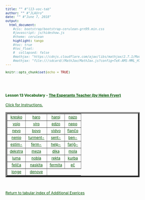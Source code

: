 ```yaml
---
title: "" #"l13-voc-tab"
author: "" #"JLAUro"
date: "" #"June 7, 2018"
output: 
  html_document:
    #css: bootstrap/bootstrap-cerulean-grn99.min.css
    #javascript: js/hideshow.js
    #theme: cerulean
    highlight: tango
    #toc: true
    #toc_float: 
    #  collapsed: false
    #mathjax: "https://cdnjs.cloudflare.com/ajax/libs/mathjax/2.7.1/MathJax.js?config=TeX-AMS-MML_HTMLorMML"
    #mathjax: "file:///sdcard//MathJax/MathJax.js?config=TeX-AMS-MML_HTMLorMML"
---
```


```r
knitr::opts_chunk$set(echo = TRUE)
```

<style>
a, body { 
color: #005500; 
font-size: 12px; 
}	

a:visited { color: #009900; }

[id^='tr'] {
display: none;
}

mark {
padding: 3px 3px;
text-align: left;
font-style: italic;
font-size: 10px;
background-color: #007700;
color: white;
margin-top: 0px;
margin-left: 5px;
}

</style>

<script type='text/javascript'>
function toggle_visibility(id) {
var e = document.getElementById(id);
e.style.display = ((e.style.display!='block') ? 'block' : 'none');
}
</script>

<br/><br/>

<p>
<h4>Lesson 13 Vocabulary - <a href=http://www.gutenberg.org/files/8177/8177-h/8177-h.htm>The Esperanto Teacher (by Helen Fryer)</a> <br/></h4>
<a id='r0' href='#' onclick="toggle_visibility('tr0');">
Click for Instructions.</a>
<div id='tr0'>
&nbsp;
<mark>Click on each link to toggle the English translation.  Reload page to turn off all translations.</mark>
</div>
</p>

<table width='100%' border='5px' cellspacing='5px' cellpadding='5px'>
<tr id='r1'>
<td align='center' valign='middle'><a id='item1' href='#r0' onclick="toggle_visibility('tr1');">kresko</a>
<div id='tr1'><mark>growth</mark></div></td>

<td align='center' valign='middle'><a id='item2' href='#r0' onclick="toggle_visibility('tr2');">haro</a>
<div id='tr2'><mark>hair (substance)</mark></div></td>

<td align='center' valign='middle'><a id='item3' href='#r0' onclick="toggle_visibility('tr3');">haroj</a>
<div id='tr3'><mark>hair (of head)</mark></div></td>

<td align='center' valign='middle'><a id='item4' href='#r0' onclick="toggle_visibility('tr4');">nazo</a>
<div id='tr4'><mark>nose</mark></div></td>
</tr>
<tr id='r2'>

<td align='center' valign='middle'><a id='item5' href='#r1' onclick="toggle_visibility('tr5');">vojo</a>
<div id='tr5'><mark>road</mark></div></td>

<td align='center' valign='middle'><a id='item6' href='#r1' onclick="toggle_visibility('tr6');">viro</a>
<div id='tr6'><mark>man</mark></div></td>

<td align='center' valign='middle'><a id='item7' href='#r1' onclick="toggle_visibility('tr7');">edzo</a>
<div id='tr7'><mark>husband,</mark></div></td>

<td align='center' valign='middle'><a id='item8' href='#r1' onclick="toggle_visibility('tr8');">nepo</a>
<div id='tr8'><mark>grandson</mark></div></td>
</tr>
<tr id='r3'>

<td align='center' valign='middle'><a id='item9' href='#r2' onclick="toggle_visibility('tr9');">nevo</a>
<div id='tr9'><mark>nephew</mark></div></td>

<td align='center' valign='middle'><a id='item10' href='#r2' onclick="toggle_visibility('tr10');">bovo</a>
<div id='tr10'><mark>ox</mark></div></td>

<td align='center' valign='middle'><a id='item11' href='#r2' onclick="toggle_visibility('tr11');">vidvo</a>
<div id='tr11'><mark>widower</mark></div></td>

<td align='center' valign='middle'><a id='item12' href='#r2' onclick="toggle_visibility('tr12');">fianĉo</a>
<div id='tr12'><mark>fiancé</mark></div></td>
</tr>
<tr id='r4'>

<td align='center' valign='middle'><a id='item13' href='#r3' onclick="toggle_visibility('tr13');">nenio</a>
<div id='tr13'><mark>nothing</mark></div></td>

<td align='center' valign='middle'><a id='item14' href='#r3' onclick="toggle_visibility('tr14');">turment-</a>
<div id='tr14'><mark>torment</mark></div></td>

<td align='center' valign='middle'><a id='item15' href='#r3' onclick="toggle_visibility('tr15');">sent-</a>
<div id='tr15'><mark>feel</mark></div></td>

<td align='center' valign='middle'><a id='item16' href='#r3' onclick="toggle_visibility('tr16');">ben-</a>
<div id='tr16'><mark>bless</mark></div></td>
</tr>
<tr id='r5'>

<td align='center' valign='middle'><a id='item17' href='#r4' onclick="toggle_visibility('tr17');">estim-</a>
<div id='tr17'><mark>have esteem for</mark></div></td>

<td align='center' valign='middle'><a id='item18' href='#r4' onclick="toggle_visibility('tr18');">ferm-</a>
<div id='tr18'><mark>shut</mark></div></td>

<td align='center' valign='middle'><a id='item19' href='#r4' onclick="toggle_visibility('tr19');">help-</a>
<div id='tr19'><mark>help</mark></div></td>

<td align='center' valign='middle'><a id='item20' href='#r4' onclick="toggle_visibility('tr20');">fariĝ-</a>
<div id='tr20'><mark>become</mark></div></td>
</tr>
<tr id='r6'>

<td align='center' valign='middle'><a id='item21' href='#r5' onclick="toggle_visibility('tr21');">dekstra</a>
<div id='tr21'><mark>right (hand)</mark></div></td>

<td align='center' valign='middle'><a id='item22' href='#r5' onclick="toggle_visibility('tr22');">meza</a>
<div id='tr22'><mark>middle, medium</mark></div></td>

<td align='center' valign='middle'><a id='item23' href='#r5' onclick="toggle_visibility('tr23');">dika</a>
<div id='tr23'><mark>thick, stout</mark></div></td>

<td align='center' valign='middle'><a id='item24' href='#r5' onclick="toggle_visibility('tr24');">mola</a>
<div id='tr24'><mark>soft</mark></div></td>
</tr>
<tr id='r7'>

<td align='center' valign='middle'><a id='item25' href='#r6' onclick="toggle_visibility('tr25');">luma</a>
<div id='tr25'><mark>light (luminous)</mark></div></td>

<td align='center' valign='middle'><a id='item26' href='#r6' onclick="toggle_visibility('tr26');">nobla</a>
<div id='tr26'><mark>noble (character)</mark></div></td>

<td align='center' valign='middle'><a id='item27' href='#r6' onclick="toggle_visibility('tr27');">rekta</a>
<div id='tr27'><mark>straight</mark></div></td>

<td align='center' valign='middle'><a id='item28' href='#r6' onclick="toggle_visibility('tr28');">kurba</a>
<div id='tr28'><mark>curved</mark></div></td>
</tr>
<tr id='r8'>

<td align='center' valign='middle'><a id='item29' href='#r7' onclick="toggle_visibility('tr29');">feliĉa</a>
<div id='tr29'><mark>happy</mark></div></td>

<td align='center' valign='middle'><a id='item30' href='#r7' onclick="toggle_visibility('tr30');">naskita</a>
<div id='tr30'><mark>born</mark></div></td>

<td align='center' valign='middle'><a id='item31' href='#r7' onclick="toggle_visibility('tr31');">fermita</a>
<div id='tr31'><mark>shut</mark></div></td>

<td align='center' valign='middle'><a id='item32' href='#r7' onclick="toggle_visibility('tr32');">eĉ</a>
<div id='tr32'><mark>even</mark></div></td>
</tr>
<tr id='r9'>

<td align='center' valign='middle'><a id='item33' href='#r8' onclick="toggle_visibility('tr33');">longe</a>
<div id='tr33'><mark>for a long time</mark></div></td>

<td align='center' valign='middle'><a id='item34' href='#r8' onclick="toggle_visibility('tr34');">denove</a>
<div id='tr34'><mark>anew, again</mark></div></td>

</tr>
</table>
<br/>
<p>
<a href=addExercises.html>Return to tabular index of Additional Exerices</a>
</p>

